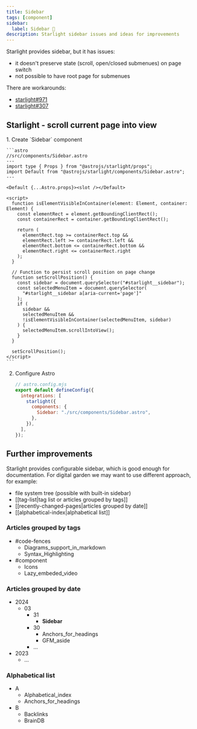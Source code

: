 ```yaml
---
title: Sidebar
tags: [component]
sidebar:
  label: Sidebar 🚧
description: Starlight sidebar issues and ideas for improvements
---
```


Starlight provides sidebar, but it has issues:

- it doesn't preserve state (scroll, open/closed submenues) on page switch
- not possible to have root page for submenues

There are workarounds:

- [starlight#971](https://github.com/withastro/starlight/discussions/971#discussioncomment-8396511)
- [starlight#307](https://github.com/withastro/starlight/issues/307#issuecomment-1622619025)

## Starlight - scroll current page into view


<Steps>
1.  Create `Sidebar` component

    ```astro
    //src/components/Sidebar.astro
    ---
    import type { Props } from "@astrojs/starlight/props";
    import Default from "@astrojs/starlight/components/Sidebar.astro";
    ---

    <Default {...Astro.props}><slot /></Default>

    <script>
      function isElementVisibleInContainer(element: Element, container: Element) {
        const elementRect = element.getBoundingClientRect();
        const containerRect = container.getBoundingClientRect();

        return (
          elementRect.top >= containerRect.top &&
          elementRect.left >= containerRect.left &&
          elementRect.bottom <= containerRect.bottom &&
          elementRect.right <= containerRect.right
        );
      }

      // Function to persist scroll position on page change
      function setScrollPosition() {
        const sidebar = document.querySelector("#starlight__sidebar");
        const selectedMenuItem = document.querySelector(
          "#starlight__sidebar a[aria-current='page']"
        );
        if (
          sidebar &&
          selectedMenuItem &&
          !isElementVisibleInContainer(selectedMenuItem, sidebar)
        ) {
          selectedMenuItem.scrollIntoView();
        }
      }

      setScrollPosition();
    </script>
    ```

2. Configure Astro

   ```js {6}
   // astro.config.mjs
   export default defineConfig({
     integrations: [
       starlight({
         components: {
           Sidebar: "./src/components/Sidebar.astro",
         },
       }),
     ],
   });
   ```

</Steps>

## Further improvements

Starlight provides configurable sidebar, which is good enough for documentation. For digital garden we may want to use different approach, for example:

- file system tree (possible with built-in sidebar)
- [[tag-list|tag list or articles grouped by tags]]
- [[recently-changed-pages|articles grouped by date]]
- [[alphabetical-index|alphabetical list]]


### Articles grouped by tags

<FileTree>

- #code-fences
  - Diagrams_support_in_markdown
  - Syntax_Highlighting
- #component
  - Icons
  - Lazy_embeded_video

</FileTree>

### Articles grouped by date

<FileTree>

- 2024
  - 03
    - 31
      - **Sidebar**
    - 30
      - Anchors_for_headings
      - GFM_aside
    - …
- 2023
  - …

</FileTree>

### Alphabetical list

<FileTree>

- A
  - Alphabetical_index
  - Anchors_for_headings
- B
  - Backlinks
  - BrainDB

</FileTree>
